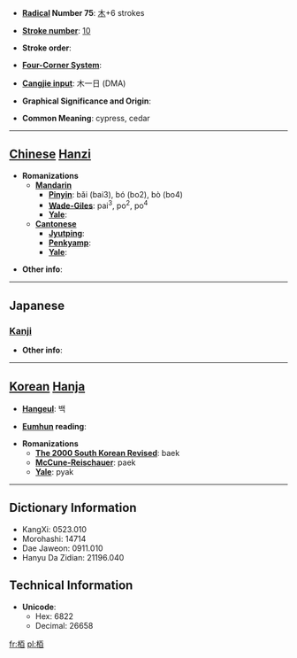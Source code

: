 * '''[[Wiktionary:Chinese radical index| Radical]] Number 75''': [[Wiktionary:Chinese radical index 木|木]]+6 strokes

* '''[[Wiktionary:Chinese total strokes index|Stroke number]]''': [[Wiktionary:Chinese total strokes index 10|10]]

* '''Stroke order''': 

* '''[[Wiktionary:Chinese four corner index|Four-Corner System]]''': 

* '''[[Wiktionary:Chinese Cangjie index|Cangjie input]]''': 木一日 (DMA)

* '''Graphical Significance and Origin''': 

* '''Common Meaning''': cypress, cedar

----

== [[Chinese]] [[Hanzi]] ==

* '''Romanizations'''
** '''[[Mandarin]]'''
*** '''[[Pinyin]]''': bǎi (bai3), bó (bo2), bò (bo4)
*** '''[[Wade-Giles]]''': pai<sup>3</sup>, po<sup>2</sup>, po<sup>4</sup>
*** '''[[Yale]]''': 
** '''[[Cantonese]]'''
*** '''[[Jyutping]]''':
*** '''[[Penkyamp]]''': 
*** '''[[Yale]]''': 

* '''Other info''': 

----

==Japanese==
===[[Kanji]]===
{{kanji|on readings=[[はく]] (haku), [[ひゃく]] (hyaku)
|kun readings=[[かしわ]] (kashiwa), [[かや]] (kaya)
}}

* '''Other info''':  

----

== [[Korean]] [[Hanja]] ==

* '''[[Hangeul]]''': 백

* '''[[Eumhun]] reading''': 

* '''Romanizations'''
** '''[[The 2000 South Korean Revised Romanization|The 2000 South Korean Revised]]''': baek
** '''[[McCune-Reischauer]]''': paek
** '''[[Yale]]''': pyak

----

== Dictionary Information ==

* KangXi: 0523.010
* Morohashi: 14714
* Dae Jaweon: 0911.010
* Hanyu Da Zidian: 21196.040

== Technical Information ==

* '''Unicode''':
** Hex: 6822
** Decimal: 26658

[[fr:栢]]
[[pl:栢]]